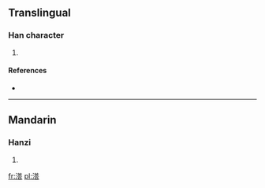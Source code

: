 ==Translingual==

===Han character===
{{Han char|rn=85|rad=水|as=10|sn=13|four=|canj=水廿人口 (ETOR)}}

# {{defn|Han|sort=水10}}

====References====
* {{Han ref|kx=0639.310|dkj=17941|dj=1046.190|hdz=31694.020|uh=6E9A|ud=28314}}

----

==Mandarin==

===Hanzi===
{{cmn-hanzi|pin=[[dá]] ([[da2]])|wg=ta<sup>2</sup>}}

# {{defn|Mandarin|sort=水10}}

[[fr:溚]]
[[pl:溚]]